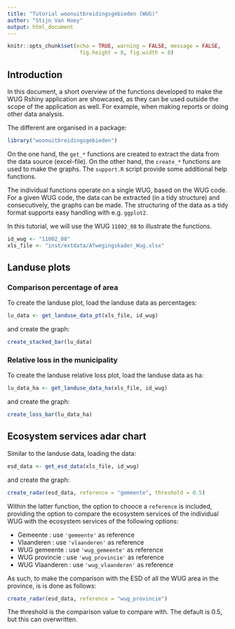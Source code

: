 ```yaml
---
title: "Tutorial woonuitbreidingsgebieden (WUG)"
author: "Stijn Van Hoey"
output: html_document
---
```



```r
knitr::opts_chunk$set(echo = TRUE, warning = FALSE, message = FALSE,
                       fig.height = 8, fig.width = 8)
```

## Introduction

In this document, a short overview of the functions developed to make the WUG Rshiny application are showcased, as they can be used outside the scope of the application as well. For example, when making reports or doing other data analysis.

The different are organised in a package:

```r
library("woonuitbreidingsgebieden")
```

On the one hand, the `get_*` functions are created to extract the data from the data source (excel-file). On the other hand, the `create_*` functions are used to make the graphs. The `support.R` script provide some additional help functions.

The individual functions operate on a single WUG, based on the WUG code. For a given WUG code, the data can be extracted (in a tidy structure) and consecutively, the graphs can be made. The structuring of the data as a tidy format supports easy handling with e.g. `ggplot2`.

In this tutorial, we will use the WUG `11002_08` to illustrate the functions.

```r
id_wug <- "11002_08"
xls_file <- "inst/extdata/Afwegingskader_Wug.xlsx"
```

## Landuse plots

### Comparison percentage of area

To create the landuse plot, load the landuse data as percentages:

```r
lu_data <- get_landuse_data_pt(xls_file, id_wug)
```

and create the graph:
```r
create_stacked_bar(lu_data)
```

### Relative loss in the municipality

To create the landuse relative loss plot, load the landuse data as ha:

```r
lu_data_ha <- get_landuse_data_ha(xls_file, id_wug)
```

and create the graph:
```r
create_loss_bar(lu_data_ha)
```

## Ecosystem services adar chart

Similar to the landuse data, loading the data:

```r
esd_data <- get_esd_data(xls_file, id_wug)
```

and create the graph:
```r
create_radar(esd_data, reference = "gemeente", threshold = 0.5)
```

Within the latter function, the option to chooce a `reference` is included, providing the option to compare the ecosystem services of the individual WUG with the ecosystem services of the following options:

* Gemeente : use `'gemeente'` as reference
* Vlaanderen : use `'vlaanderen'` as reference
* WUG gemeente : use `'wug_gemeente'` as reference
* WUG provincie : use `'wug_provincie'` as reference
* WUG Vlaanderen : use `'wug_vlaanderen'` as reference

As such, to make the comparison with the ESD of all the WUG area in the province, is is done as follows:
```r
create_radar(esd_data, reference = "wug_provincie")
```

The threshold is the comparison value to compare with. The default is 0.5, but this can overwritten.




